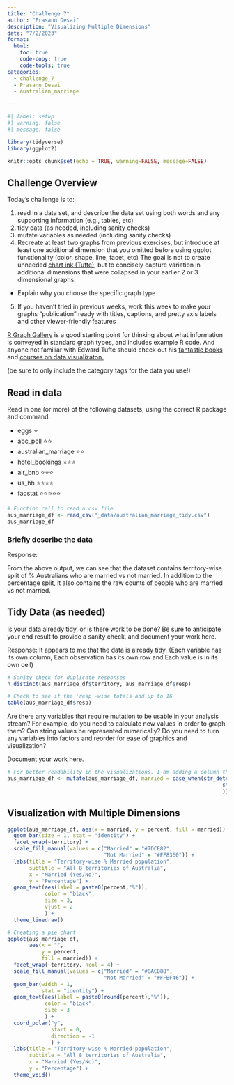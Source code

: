 ```yaml
---
title: "Challenge 7"
author: "Prasann Desai"
description: "Visualizing Multiple Dimensions"
date: "7/2/2023"
format:
  html:
    toc: true
    code-copy: true
    code-tools: true
categories:
  - challenge_7
  - Prasann Desai
  - australian_marriage

---
```


```r
#| label: setup
#| warning: false
#| message: false

library(tidyverse)
library(ggplot2)

knitr::opts_chunk$set(echo = TRUE, warning=FALSE, message=FALSE)
```

## Challenge Overview

Today's challenge is to:

1)  read in a data set, and describe the data set using both words and any supporting information (e.g., tables, etc)
2)  tidy data (as needed, including sanity checks)
3)  mutate variables as needed (including sanity checks)
4)  Recreate at least two graphs from previous exercises, but introduce at least one additional dimension that you omitted before using ggplot functionality (color, shape, line, facet, etc) The goal is not to create unneeded [chart ink (Tufte)](https://www.edwardtufte.com/tufte/), but to concisely capture variation in additional dimensions that were collapsed in your earlier 2 or 3 dimensional graphs.
   - Explain why you choose the specific graph type
5) If you haven't tried in previous weeks, work this week to make your graphs "publication" ready with titles, captions, and pretty axis labels and other viewer-friendly features

[R Graph Gallery](https://r-graph-gallery.com/) is a good starting point for thinking about what information is conveyed in standard graph types, and includes example R code. And anyone not familiar with Edward Tufte should check out his [fantastic books](https://www.edwardtufte.com/tufte/books_vdqi) and [courses on data visualizaton.](https://www.edwardtufte.com/tufte/courses)

(be sure to only include the category tags for the data you use!)

## Read in data

Read in one (or more) of the following datasets, using the correct R package and command.

  - eggs ⭐
  - abc_poll ⭐⭐
  - australian_marriage ⭐⭐
  - hotel_bookings ⭐⭐⭐
  - air_bnb  ⭐⭐⭐
  - us_hh ⭐⭐⭐⭐
  - faostat ⭐⭐⭐⭐⭐

```r
# Function call to read a csv file
aus_marriage_df <- read_csv("_data/australian_marriage_tidy.csv")
aus_marriage_df
```

### Briefly describe the data

Response:

From the above output, we can see that the dataset contains territory-wise split of % Australians who are married vs not married. In addition to the percentage split, it also contains the raw counts of people who are married vs not married.


## Tidy Data (as needed)

Is your data already tidy, or is there work to be done? Be sure to anticipate your end result to provide a sanity check, and document your work here.

Response: It appears to me that the data is already tidy. (Each variable has its own column, Each observation has its own row and Each value is in its own cell)

```r
# Sanity check for duplicate responses
n_distinct(aus_marriage_df$territory, aus_marriage_df$resp)
```

```r
# Check to see if the 'resp'-wise totals add up to 16
table(aus_marriage_df$resp)
```

Are there any variables that require mutation to be usable in your analysis stream? For example, do you need to calculate new values in order to graph them? Can string values be represented numerically? Do you need to turn any variables into factors and reorder for ease of graphics and visualization?

Document your work here.

```r
# For better readability in the visualizations, I am adding a column that clearly describes the marriage status
aus_marriage_df <- mutate(aus_marriage_df, married = case_when(str_detect(resp, "yes") ~ "Married",
                                                                     str_detect(resp, "no") ~ "Not Married"
                                                                     ))
```

## Visualization with Multiple Dimensions

```r
ggplot(aus_marriage_df, aes(x = married, y = percent, fill = married)) +
  geom_bar(size = 1, stat = "identity") +
  facet_wrap(~territory) +
  scale_fill_manual(values = c("Married" = "#7DCE82",
                               "Not Married" = "#FF8360")) +
  labs(title = "Territory-wise % Married population",
       subtitle = "All 8 territories of Australia",
       x = "Married (Yes/No)",
       y = "Percentage") +
  geom_text(aes(label = paste0(percent,"%")),
            color = "black",
            size = 3,
            vjust = 2
            ) +
  theme_linedraw()
```



```r
# Creating a pie chart
ggplot(aus_marriage_df, 
       aes(x = "",
           y = percent,
           fill = married)) + 
  facet_wrap(~territory, ncol = 4) +
  scale_fill_manual(values = c("Married" = "#8ACB88",
                               "Not Married" = "#FFBF46")) +
  geom_bar(width = 1,
           stat = "identity") +
  geom_text(aes(label = paste0(round(percent),"%")),
            color = "black",
            size = 3
            ) +
  coord_polar("y",
              start = 0,
              direction = -1
              ) +
  labs(title = "Territory-wise % Married population",
       subtitle = "All 8 territories of Australia",
       x = "Married (Yes/No)",
       y = "Percentage") +
  theme_void()
```